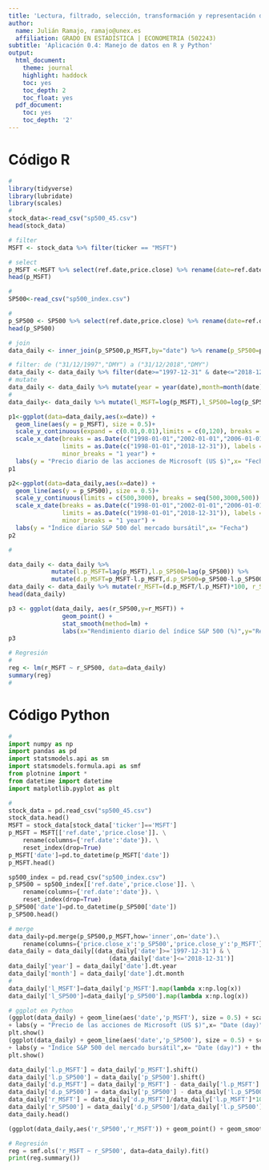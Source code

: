 ```yaml
---
title: 'Lectura, filtrado, selección, transformación y representación de datos en R y Python'
author:
  name: Julián Ramajo, ramajo@unex.es
  affiliation: GRADO EN ESTADÍSTICA | ECONOMETRIA (502243)
subtitle: 'Aplicación 0.4: Manejo de datos en R y Python'
output:
  html_document:
    theme: journal
    highlight: haddock
    toc: yes
    toc_depth: 2
    toc_float: yes
  pdf_document:
    toc: yes
    toc_depth: '2'
---
```


# Código R

```r
#
library(tidyverse)
library(lubridate)
library(scales)
#
stock_data<-read_csv("sp500_45.csv")
head(stock_data)

# filter
MSFT <- stock_data %>% filter(ticker == "MSFT")

# select
p_MSFT <-MSFT %>% select(ref.date,price.close) %>% rename(date=ref.date)
head(p_MSFT)

# 
SP500<-read_csv("sp500_index.csv")

#
p_SP500 <- SP500 %>% select(ref.date,price.close) %>% rename(date=ref.date)
head(p_SP500)

# join
data_daily <- inner_join(p_SP500,p_MSFT,by="date") %>% rename(p_SP500=price.close.x,p_MSFT=price.close.y)

# filter: de ("31/12/1997","DMY") a ("31/12/2018","DMY")
data_daily <- data_daily %>% filter(date>="1997-12-31" & date<="2018-12-31") 
# mutate
data_daily <- data_daily %>% mutate(year = year(date),month=month(date))
# 
data_daily<- data_daily %>% mutate(l_MSFT=log(p_MSFT),l_SP500=log(p_SP500))

p1<-ggplot(data=data_daily,aes(x=date)) +
  geom_line(aes(y = p_MSFT), size = 0.5)+
  scale_y_continuous(expand = c(0.01,0.01),limits = c(0,120), breaks = seq(0,120,20)) +  
  scale_x_date(breaks = as.Date(c("1998-01-01","2002-01-01","2006-01-01","2010-01-01","2014-01-01","2018-01-01")),
               limits = as.Date(c("1998-01-01","2018-12-31")), labels = date_format("1%b%Y"),
               minor_breaks = "1 year") +
  labs(y = "Precio diario de las acciones de Microsoft (US $)",x= "Fecha")
p1

p2<-ggplot(data=data_daily,aes(x=date)) +
  geom_line(aes(y = p_SP500), size = 0.5)+
  scale_y_continuous(limits = c(500,3000), breaks = seq(500,3000,500)) +  
  scale_x_date(breaks = as.Date(c("1998-01-01","2002-01-01","2006-01-01","2010-01-01","2014-01-01","2018-01-01")),
               limits = as.Date(c("1998-01-01","2018-12-31")), labels = date_format("1%b%Y"),
               minor_breaks = "1 year") +
  labs(y = "Índice diario S&P 500 del mercado bursátil",x= "Fecha")
p2

#

data_daily <- data_daily %>% 
            mutate(l.p_MSFT=lag(p_MSFT),l.p_SP500=lag(p_SP500)) %>% 
            mutate(d.p_MSFT=p_MSFT-l.p_MSFT,d.p_SP500=p_SP500-l.p_SP500)
data_daily <- data_daily %>% mutate(r_MSFT=(d.p_MSFT/l.p_MSFT)*100, r_SP500=(d.p_SP500/l.p_SP500)*100)
head(data_daily)

p3 <- ggplot(data_daily, aes(r_SP500,y=r_MSFT)) + 
               geom_point() +  
               stat_smooth(method=lm) +  
               labs(x="Rendimiento diario del índice S&P 500 (%)",y="Rendimiento diario de Microsoft (%)")
p3

# Regresión 
#  
reg <- lm(r_MSFT ~ r_SP500, data=data_daily)
summary(reg)
# 
```

# Código Python

```python
#
import numpy as np
import pandas as pd
import statsmodels.api as sm
import statsmodels.formula.api as smf
from plotnine import *
from datetime import datetime
import matplotlib.pyplot as plt

# 
stock_data = pd.read_csv("sp500_45.csv")
stock_data.head()
MSFT = stock_data[stock_data['ticker']=='MSFT']
p_MSFT = MSFT[['ref.date','price.close']]. \
    rename(columns={'ref.date':'date'}). \
    reset_index(drop=True)
p_MSFT['date']=pd.to_datetime(p_MSFT['date'])
p_MSFT.head()

sp500_index = pd.read_csv("sp500_index.csv")
p_SP500 = sp500_index[['ref.date','price.close']]. \
    rename(columns={'ref.date':'date'}). \
    reset_index(drop=True)
p_SP500['date']=pd.to_datetime(p_SP500['date'])
p_SP500.head()

# merge
data_daily=pd.merge(p_SP500,p_MSFT,how='inner',on='date').\
    rename(columns={'price.close_x':'p_SP500','price.close_y':'p_MSFT'})
data_daily = data_daily[(data_daily['date']>='1997-12-31') & \
                            (data_daily['date']<='2018-12-31')] 
data_daily['year'] = data_daily['date'].dt.year
data_daily['month'] = data_daily['date'].dt.month
#
data_daily['l_MSFT']=data_daily['p_MSFT'].map(lambda x:np.log(x))
data_daily['l_SP500']=data_daily['p_SP500'].map(lambda x:np.log(x))

# ggplot en Python
(ggplot(data_daily) + geom_line(aes('date','p_MSFT'), size = 0.5) + scale_y_continuous(expand = [0.01,0.01],limits = [0,120]) 
+ labs(y = "Precio de las acciones de Microsoft (US $)",x= "Date (day)") + theme_bw())
plt.show()
(ggplot(data_daily) + geom_line(aes('date','p_SP500'), size = 0.5) + scale_y_continuous(expand = [0.01,0.01]) 
+ labs(y = "Índice S&P 500 del mercado bursátil",x= "Date (day)") + theme_bw())
plt.show()

data_daily['l.p_MSFT'] = data_daily['p_MSFT'].shift()
data_daily['l.p_SP500'] = data_daily['p_SP500'].shift()
data_daily['d.p_MSFT'] = data_daily['p_MSFT'] - data_daily['l.p_MSFT']
data_daily['d.p_SP500'] = data_daily['p_SP500'] - data_daily['l.p_SP500']
data_daily['r_MSFT'] = data_daily['d.p_MSFT']/data_daily['l.p_MSFT']*100
data_daily['r_SP500'] = data_daily['d.p_SP500']/data_daily['l.p_SP500']*100
data_daily.head()

(ggplot(data_daily,aes('r_SP500','r_MSFT')) + geom_point() + geom_smooth(method='lm',se=False) + labs(x="Rendimiento diario del índice S&P 500 (%)",y="Rendimiento diario de Microsoft (%)") + theme_bw())

# Regresión 
reg = smf.ols('r_MSFT ~ r_SP500', data=data_daily).fit()
print(reg.summary())
```

